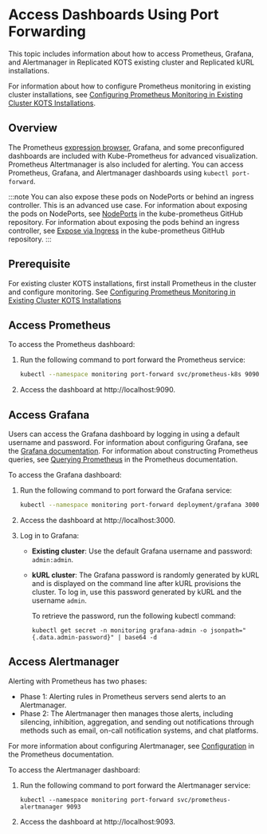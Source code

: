 # Access Dashboards Using Port Forwarding

This topic includes information about how to access Prometheus, Grafana, and Alertmanager in Replicated KOTS existing cluster and Replicated kURL installations.

For information about how to configure Prometheus monitoring in existing cluster installations, see [Configuring Prometheus Monitoring in Existing Cluster KOTS Installations](monitoring-applications).

## Overview

The Prometheus [expression browser](https://prometheus.io/docs/visualization/browser/), Grafana, and some preconfigured dashboards are included with Kube-Prometheus for advanced visualization. Prometheus Altertmanager is also included for alerting. You can access Prometheus, Grafana, and Alertmanager dashboards using `kubectl port-forward`.

:::note
You can also expose these pods on NodePorts or behind an ingress controller. This is an advanced use case. For information about exposing the pods on NodePorts, see [NodePorts](https://github.com/prometheus-operator/kube-prometheus/blob/main/docs/customizations/node-ports.md) in the kube-prometheus GitHub repository. For information about exposing the pods behind an ingress controller, see [Expose via Ingress](https://github.com/prometheus-operator/kube-prometheus/blob/main/docs/customizations/exposing-prometheus-alertmanager-grafana-ingress.md) in the kube-prometheus GitHub repository.
:::

## Prerequisite

For existing cluster KOTS installations, first install Prometheus in the cluster and configure monitoring. See [Configuring Prometheus Monitoring in Existing Cluster KOTS Installations](monitoring-applications)

## Access Prometheus

To access the Prometheus dashboard:

1. Run the following command to port forward the Prometheus service:

   ```bash
   kubectl --namespace monitoring port-forward svc/prometheus-k8s 9090
   ```

1. Access the dashboard at http://localhost:9090.

## Access Grafana

Users can access the Grafana dashboard by logging in using a default username and password. For information about configuring Grafana, see the [Grafana documentation](https://grafana.com/docs/). For information about constructing Prometheus queries, see [Querying Prometheus](https://prometheus.io/docs/prometheus/latest/querying/basics/) in the Prometheus documentation.

To access the Grafana dashboard:

1. Run the following command to port forward the Grafana service:

   ```bash
   kubectl --namespace monitoring port-forward deployment/grafana 3000
   ```
1. Access the dashboard at http://localhost:3000.
1. Log in to Grafana:
   * **Existing cluster**: Use the default Grafana username and password: `admin:admin`.
   * **kURL  cluster**: The Grafana password is randomly generated by kURL and is displayed on the command line after kURL provisions the cluster. To log in, use this password generated by kURL and the username `admin`.

      To retrieve the password, run the following kubectl command:

      ```
      kubectl get secret -n monitoring grafana-admin -o jsonpath="{.data.admin-password}" | base64 -d
      ```

## Access Alertmanager

Alerting with Prometheus has two phases:

* Phase 1: Alerting rules in Prometheus servers send alerts to an Alertmanager.
* Phase 2: The Alertmanager then manages those alerts, including silencing, inhibition, aggregation, and sending out notifications through methods such as email, on-call notification systems, and chat platforms.

For more information about configuring Alertmanager, see [Configuration](https://prometheus.io/docs/alerting/configuration/) in the Prometheus documentation.

To access the Alertmanager dashboard:

1. Run the following command to port forward the Alertmanager service:

   ```
   kubectl --namespace monitoring port-forward svc/prometheus-alertmanager 9093
   ```

1. Access the dashboard at http://localhost:9093.